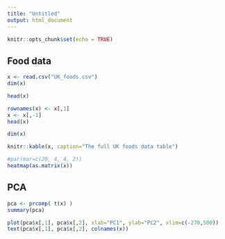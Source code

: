 ```yaml
---
title: "Untitled"
output: html_document
---
```


```r
knitr::opts_chunk$set(echo = TRUE)
```

## Food data
```r
x <- read.csv("UK_foods.csv")
dim(x)
```

```r
head(x)
```

```r
rownames(x) <- x[,1]
x <- x[,-1]
head(x)
```

```r
dim(x)
```

```r
knitr::kable(x, caption="The full UK foods data table")
```


```r
#par(mar=c(20, 4, 4, 2))
heatmap(as.matrix(x))
```



## PCA

```r
pca <- prcomp( t(x) )
summary(pca)

```

```r
plot(pca$x[,1], pca$x[,2], xlab="PC1", ylab="PC2", xlim=c(-270,500))
text(pca$x[,1], pca$x[,2], colnames(x))
```








